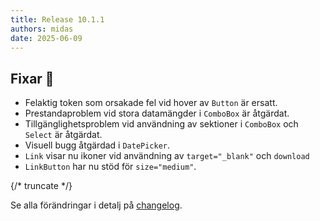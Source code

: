 ```yaml
---
title: Release 10.1.1
authors: midas
date: 2025-06-09
---
```


## Fixar 💉

- Felaktig token som orsakade fel vid hover av `Button` är ersatt.
- Prestandaproblem vid stora datamängder i `ComboBox` är åtgärdat.
- Tillgänglighetsproblem vid användning av sektioner i `ComboBox` och `Select` är åtgärdat.
- Visuell bugg åtgärdad i `DatePicker`.
- `Link` visar nu ikoner vid användning av `target="_blank"` och `download`
- `LinkButton` har nu stöd för `size="medium"`.

{/* truncate */}

Se alla förändringar i detalj på [changelog](/changelog/10.1.1).
